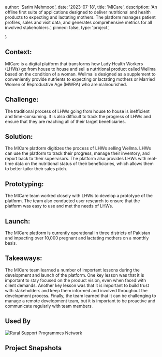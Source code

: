 

  author: 'Sarim Mehmood',
  date: '2023-07-18',
  title: 'MICare',
  description:
    'An offline first suite of applications designed to deliver nutritional and health products to expecting and lactating mothers. The platform manages patient profiles, sales and visit data, and generates comprehensive metrics for all involved stakeholders.',
  pinned: false,
  type: 'project',

}


## Context:

MICare is a digital platform that transforms how Lady Health Workers (LHWs) go from house to house and sell a nutritional product called Wellma based on the condition of a woman. Wellma is designed as a supplement to conveniently provide nutrients to expecting or lactating mothers or Married Women of Reproductive Age (MWRA) who are malnourished.

## Challenge:

The traditional process of LHWs going from house to house is inefficient and time-consuming. It is also difficult to track the progress of LHWs and ensure that they are reaching all of their target beneficiaries.

## Solution:

The MICare platform digitizes the process of LHWs selling Wellma. LHWs can use the platform to track their progress, manage their inventory, and report back to their supervisors. The platform also provides LHWs with real-time data on the nutritional status of their beneficiaries, which allows them to better tailor their sales pitch.

## Prototyping:

The MICare team worked closely with LHWs to develop a prototype of the platform. The team also conducted user research to ensure that the platform was easy to use and met the needs of LHWs.

## Launch:

The MICare platform is currently operational in three districts of Pakistan and impacting over 10,000 pregnant and lactating mothers on a monthly basis.

## Takeaways:

The MICare team learned a number of important lessons during the development and launch of the platform. One key lesson was that it is important to stay focused on the product vision, even when faced with client demands. Another key lesson was that it is important to build trust with stakeholders and keep them informed and involved throughout the development process. Finally, the team learned that it can be challenging to manage a remote development team, but it is important to be proactive and communicate regularly with team members. 

## Used By

<div>
  <Image src={rspnlogo} alt="Rural Support Programmes Network" />
</div>

## Project Snapshots

<ImageCarousel
  images={[]}
/>

